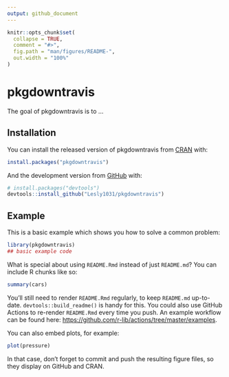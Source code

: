 ```yaml
---
output: github_document
---
```


<!-- README.md is generated from README.Rmd. Please edit that file -->

```r
knitr::opts_chunk$set(
  collapse = TRUE,
  comment = "#>",
  fig.path = "man/figures/README-",
  out.width = "100%"
)
```

# pkgdowntravis

<!-- badges: start -->
<!-- badges: end -->

The goal of pkgdowntravis is to ...

## Installation

You can install the released version of pkgdowntravis from [CRAN](https://CRAN.R-project.org) with:

``` r
install.packages("pkgdowntravis")
```

And the development version from [GitHub](https://github.com/) with:

``` r
# install.packages("devtools")
devtools::install_github("Lesly1031/pkgdowntravis")
```
## Example

This is a basic example which shows you how to solve a common problem:

```r
library(pkgdowntravis)
## basic example code
```

What is special about using `README.Rmd` instead of just `README.md`? You can include R chunks like so:

```r
summary(cars)
```

You'll still need to render `README.Rmd` regularly, to keep `README.md` up-to-date. `devtools::build_readme()` is handy for this. You could also use GitHub Actions to re-render `README.Rmd` every time you push. An example workflow can be found here: <https://github.com/r-lib/actions/tree/master/examples>.

You can also embed plots, for example:

```r
plot(pressure)
```

In that case, don't forget to commit and push the resulting figure files, so they display on GitHub and CRAN.
